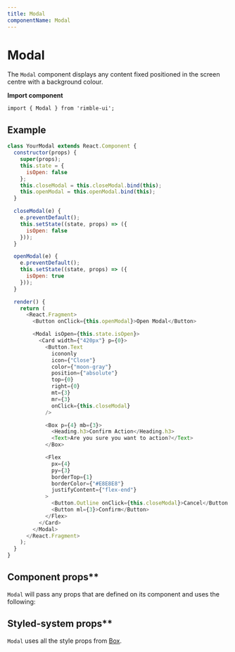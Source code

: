 ```yaml
---
title: Modal
componentName: Modal
---
```



# Modal

The `Modal` component displays any content fixed positioned in the screen centre with a background colour.

**Import component**

```
import { Modal } from 'rimble-ui';
```

## Example

```js is=react-live
class YourModal extends React.Component {
  constructor(props) {
    super(props);
    this.state = {
      isOpen: false
    };
    this.closeModal = this.closeModal.bind(this);
    this.openModal = this.openModal.bind(this);
  }

  closeModal(e) {
    e.preventDefault();
    this.setState((state, props) => ({
      isOpen: false
    }));
  }

  openModal(e) {
    e.preventDefault();
    this.setState((state, props) => ({
      isOpen: true
    }));
  }

  render() {
    return (
      <React.Fragment>
        <Button onClick={this.openModal}>Open Modal</Button>

        <Modal isOpen={this.state.isOpen}>
          <Card width={"420px"} p={0}>
            <Button.Text
              icononly
              icon={"Close"}
              color={"moon-gray"}
              position={"absolute"}
              top={0}
              right={0}
              mt={3}
              mr={3}
              onClick={this.closeModal}
            />

            <Box p={4} mb={3}>
              <Heading.h3>Confirm Action</Heading.h3>
              <Text>Are you sure you want to action?</Text>
            </Box>

            <Flex
              px={4}
              py={3}
              borderTop={1}
              borderColor={"#E8E8E8"}
              justifyContent={"flex-end"}
            >
              <Button.Outline onClick={this.closeModal}>Cancel</Button.Outline>
              <Button ml={3}>Confirm</Button>
            </Flex>
          </Card>
        </Modal>
      </React.Fragment>
    );
  }
}
```

## Component props**

`Modal` will pass any props that are defined on its component and uses the following:

## Styled-system props**

`Modal` uses all the style props from [Box](/components/rimble-ui/Box).
